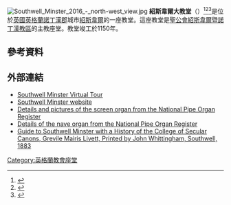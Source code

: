 [[File:Southwell_Minster_2016_-_north-west_view.jpg|thumb]]
'''紹斯韋爾大教堂'''（{{lang-en|Southwell Minster}}）<ref name="Cambridge EPD">{{cite book|last=Jones, Daniel (edited by Peter Roach and James Hartman)|title=English Pronouncing Dictionary|edition= 15th|year=1997|publisher=[[Cambridge_University_Press|Cambridge University Press]]|page=462}}</ref><ref name="Oxford PDCE">{{cite book|last=Upton, C., Kretzschmar, W. & Konopka, R., eds.|title=Oxford Dictionary of Pronunciation for Current English|url=https://archive.org/details/oxforddictionary00upto|year=2001|publisher=[[Oxford_University_Press|Oxford University Press]]|isbn=0-19-863156-1
|page=[https://archive.org/details/oxforddictionary00upto/page/980 980]}}</ref><ref name="Longman PD">{{cite book|last=Wells|first=J C|title=Longman Pronunciation Dictionary|year=1990|publisher=[[Longman|Longman]]|page=663}}</ref>是位於[[英國|英國]][[英格蘭|英格蘭]][[諾丁漢郡|諾丁漢郡]]城市[[紹斯韋爾|紹斯韋爾]]的一座教堂。這座教堂是[[聖公會紹斯韋爾暨諾丁漢教區|聖公會紹斯韋爾暨諾丁漢教區]]的主教座堂。教堂竣工於1150年。

==參考資料==
<references/>

==外部連結==
{{Commons category|Southwell Minster}}
*[https://web.archive.org/web/20160405003558/http://panodesign.co.uk/southwellminster/ Southwell Minster Virtual Tour]
*[http://www.southwellminster.org.uk/ Southwell Minster website] {{Wayback|url=http://www.southwellminster.org.uk/ |date=20050802005631 }}
*[http://www.npor.org.uk/cgi-bin/Rsearch.cgi?Fn=Rsearch&rec_index=D02714 Details and pictures of the screen organ from the National Pipe Organ Register]
*[http://www.npor.org.uk/cgi-bin/Rsearch.cgi?Fn=Rsearch&rec_index=D06229 Details of the nave organ from the National Pipe Organ Register]
*[http://books.google.com/books?id=vHoHAAAAQAAJ&dq=livett&printsec=frontcover&source=bl&ots=xJYYsjmWCj&sig=VmI36kg-nO2Tml3eXgve4-PmBhE&hl=en&ei=b621SvyJDIayswPFx6ieDQ&sa=X&oi=book_result&ct=result&resnum=4#v=onepage&q=&f=false Guide to Southwell Minster with a History of the College of Secular Canons, Grevile Mairis Livett, Printed by John Whittingham, Southwell, 1883]

{{英格蘭教會座堂}}

{{Authority control}}
[[Category:英格蘭教會座堂|Category:英格蘭教會座堂]]